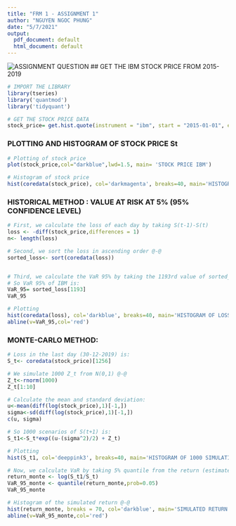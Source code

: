 ---
title: "FRM 1 - ASSIGNMENT 1"
author: "NGUYEN NGOC PHUNG"
date: "5/7/2021"
output:
  pdf_document: default
  html_document: default
---
![ASSIGNMENT QUESTION](C:/Users/Win 10/Pictures/HW1.png)
## GET THE IBM STOCK PRICE FROM 2015-2019
```{r}
# IMPORT THE LIBRARY
library(tseries)
library('quantmod')
library('tidyquant')

# GET THE STOCK PRICE DATA
stock_price= get.hist.quote(instrument = "ibm", start = "2015-01-01", end = "2019-12- 31",quote = "AdjClose")
``` 
### PLOTTING AND HISTOGRAM OF STOCK PRICE St
```{r}
# Plotting of stock price
plot(stock_price,col="darkblue",lwd=1.5, main= 'STOCK PRICE IBM')

# Histogram of stock price
hist(coredata(stock_price), col='darkmagenta', breaks=40, main='HISTOGRAM; STOCK PRICE IBM')
```

### HISTORICAL METHOD : VALUE AT RISK AT 5% (95% CONFIDENCE LEVEL)
```{r}
# First, we calculate the loss of each day by taking S(t-1)-S(t)
loss <- -diff(stock_price,differences = 1)
n<- length(loss)

# Second, we sort the loss in ascending order @-@
sorted_loss<- sort(coredata(loss))


# Third, we calculate the VaR 95% by taking the 1193rd value of sorted_loss (n*0.95= 1193.2)
# So VaR 95% of IBM is:
VaR_95= sorted_loss[1193]
VaR_95

# Plotting
hist(coredata(loss), col='darkblue', breaks=40, main='HISTOGRAM OF LOSS IBM')
abline(v=VaR_95,col='red')
```


### MONTE-CARLO METHOD: 
```{r}
# Loss in the last day (30-12-2019) is: 
S_t<- coredata(stock_price)[1256] 

# We simulate 1000 Z_t from N(0,1) @-@
Z_t<-rnorm(1000)
Z_t[1:10]

# Calculate the mean and standard deviation:
u<-mean(diff(log(stock_price),1)[-1,])
sigma<-sd(diff(log(stock_price),1)[-1,])
c(u, sigma)

# So 1000 scenarios of S(t+1) is:
S_t1<-S_t*exp((u-(sigma^2)/2) + Z_t)

# Plotting
hist(S_t1, col='deeppink3', breaks=40, main='HISTOGRAM OF 1000 SIMULATION')
```

```{r}
# Now, we calculate VaR by taking 5% quantile from the return (estimated) @-@
return_monte <- log(S_t1/S_t)
VaR_95_monte <- quantile(return_monte,prob=0.05)
VaR_95_monte

# Histogram of the simulated return @-@
hist(return_monte, breaks = 70, col='darkblue', main='SIMULATED RETURN')
abline(v=VaR_95_monte,col='red')
```

